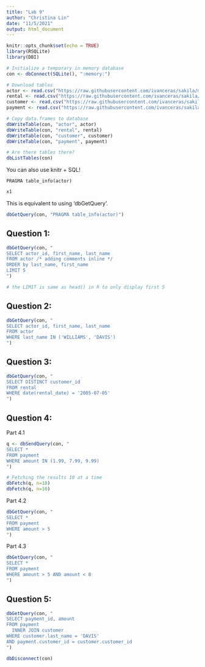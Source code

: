 ```yaml
---
title: "Lab 9"
author: "Christina Lin"
date: "11/5/2021"
output: html_document
---
```


```r
knitr::opts_chunk$set(echo = TRUE)
library(RSQLite)
library(DBI)

```


```r

# Initialize a temporary in memory database
con <- dbConnect(SQLite(), ":memory:")

# Download tables
actor <- read.csv("https://raw.githubusercontent.com/ivanceras/sakila/master/csv-sakila-db/actor.csv")
rental <- read.csv("https://raw.githubusercontent.com/ivanceras/sakila/master/csv-sakila-db/rental.csv")
customer <- read.csv("https://raw.githubusercontent.com/ivanceras/sakila/master/csv-sakila-db/customer.csv")
payment <- read.csv("https://raw.githubusercontent.com/ivanceras/sakila/master/csv-sakila-db/payment_p2007_01.csv")

# Copy data.frames to database
dbWriteTable(con, "actor", actor)
dbWriteTable(con, "rental", rental)
dbWriteTable(con, "customer", customer)
dbWriteTable(con, "payment", payment)

# Are there tables there?
dbListTables(con)
```

You can also use knitr + SQL!

```sqlite

PRAGMA table_info(actor)
```

```r
x1
```

This is equivalent to using 'dbGetQuery'.

```r
dbGetQuery(con, "PRAGMA table_info(actor)")
```


## Question 1:

```r
dbGetQuery(con, "
SELECT actor_id, first_name, last_name
FROM actor /* adding comments inline */
ORDER by last_name, first_name
LIMIT 5
")

# the LIMIT is same as head() in R to only display first 5 
```


## Question 2:

```r
dbGetQuery(con, "
SELECT actor_id, first_name, last_name
FROM actor
WHERE last_name IN ('WILLIAMS', 'DAVIS')
")

```
## Question 3:

```r
dbGetQuery(con, "
SELECT DISTINCT customer_id
FROM rental
WHERE date(rental_date) = '2005-07-05'
")

```
## Question 4:

Part 4.1
```r
q <- dbSendQuery(con, "
SELECT *
FROM payment
WHERE amount IN (1.99, 7.99, 9.99)
")

# Fetching the results 10 at a time 
dbFetch(q, n=10)
dbFetch(q, n=10)
```


Part 4.2
```r
dbGetQuery(con, "
SELECT *
FROM payment
WHERE amount > 5
")
```
Part 4.3
```r
dbGetQuery(con, "
SELECT *
FROM payment
WHERE amount > 5 AND amount < 8
")
```

## Question 5:

```r
dbGetQuery(con, "
SELECT payment_id, amount
FROM payment
  INNER JOIN customer
WHERE customer.last_name = 'DAVIS'
AND payment.customer_id = customer.customer_id
")
```


```r
dbDisconnect(con)
```

